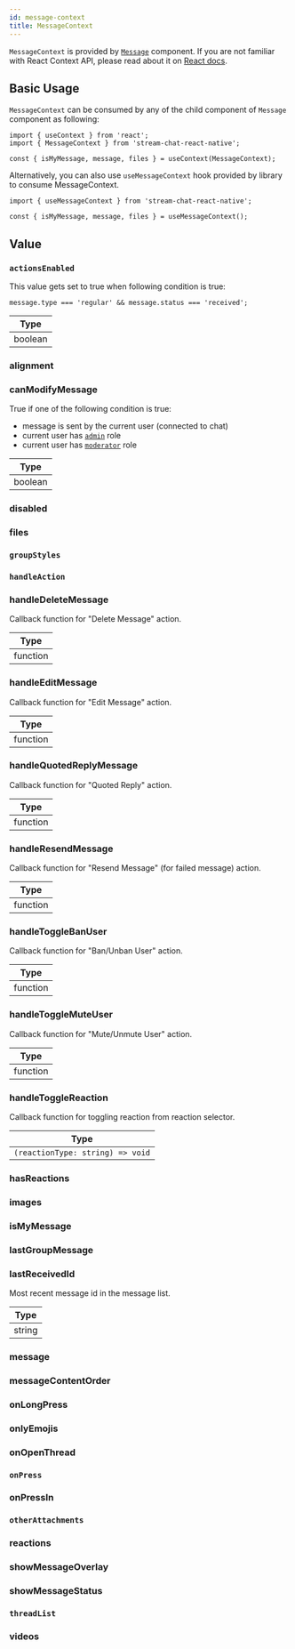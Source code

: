 ```yaml
---
id: message-context
title: MessageContext
---
```




`MessageContext` is provided by [`Message`](https://github.com/GetStream/stream-chat-react-native/blob/main/package/src/components/Message/Message.tsx) component. If you are not familiar with React Context API, please read about it on [React docs](https://reactjs.org/docs/context.html).

## Basic Usage

`MessageContext` can be consumed by any of the child component of `Message` component as following:

```tsx
import { useContext } from 'react';
import { MessageContext } from 'stream-chat-react-native';

const { isMyMessage, message, files } = useContext(MessageContext);
```

Alternatively, you can also use `useMessageContext` hook provided by library to consume MessageContext.

```tsx
import { useMessageContext } from 'stream-chat-react-native';

const { isMyMessage, message, files } = useMessageContext();
```

## Value

### `actionsEnabled`

This value gets set to true when following condition is true:

```tsx
message.type === 'regular' && message.status === 'received';
```

| Type    |
| ------- |
| boolean |

### alignment

<Alignment />

### canModifyMessage

True if one of the following condition is true:

<!-- TODO: Change to new docs -->

- message is sent by the current user (connected to chat)
- current user has [`admin`](https://getstream.io/chat/docs/javascript/channel_user_role/?language=javascript&q=role) role
- current user has [`moderator`](https://getstream.io/chat/docs/javascript/channel_user_role/?language=javascript&q=role) role

| Type    |
| ------- |
| boolean |

### disabled

<Disabled />

### files

<Files />

### `groupStyles`

<GroupStyles />

### `handleAction`

<HandleAction />

### handleDeleteMessage

Callback function for "Delete Message" action.

| Type     |
| -------- |
| function |

### handleEditMessage

Callback function for "Edit Message" action.

| Type     |
| -------- |
| function |

### handleQuotedReplyMessage

Callback function for "Quoted Reply" action.

| Type     |
| -------- |
| function |

### handleResendMessage

Callback function for "Resend Message" (for failed message) action.

| Type     |
| -------- |
| function |

### handleToggleBanUser

Callback function for "Ban/Unban User" action.

| Type     |
| -------- |
| function |

### handleToggleMuteUser

Callback function for "Mute/Unmute User" action.

| Type     |
| -------- |
| function |

### handleToggleReaction

Callback function for toggling reaction from reaction selector.

| Type                             |
| -------------------------------- |
| `(reactionType: string) => void` |

### hasReactions

<HasReactions />

### images

<Images />

### isMyMessage

<IsMyMessage />

### lastGroupMessage

<LastGroupMessage />

### lastReceivedId

Most recent message id in the message list.

| Type   |
| ------ |
| string |

### message

<MessageProp />

### messageContentOrder

<MessageContentOrder />

### onLongPress

<OnLongPress />

### onlyEmojis

<OnlyEmojis />

### onOpenThread

<OnOpenThread />

### `onPress`

<OnPress />

### onPressIn

<OnPressIn />

### `otherAttachments`

<OtherAttachments />

### reactions

<Reactions />

### showMessageOverlay

<ShowMessageOverlay />

### showMessageStatus

<ShowMessageStatus />

### `threadList`

<ThreadList />

### videos

<Videos />

<!-- ### goToMessage -->

<!-- ### preventPress -->

<!-- ### showAvatar -->
